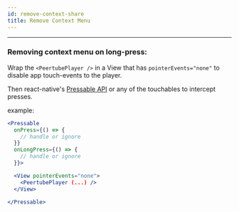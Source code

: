 ```yaml
---
id: remove-context-share
title: Remove Context Menu
---
```


---

### Removing context menu on long-press:

Wrap the `<PeertubePlayer />` in a View that has `pointerEvents="none"` to disable app touch-events to the player.

Then react-native's [Pressable API](https://reactnative.dev/docs/pressable) or any of the touchables to intercept presses.

example:

```jsx
<Pressable
  onPress={() => {
    // handle or ignore
  }}
  onLongPress={() => {
    // handle or ignore
  }}>

  <View pointerEvents="none">
    <PeertubePlayer (...) />
  </View>

</Pressable>
```
